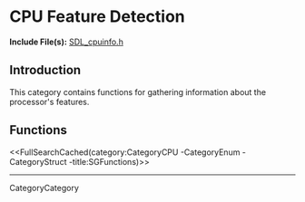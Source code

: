 
= CPU Feature Detection =

'''Include File(s):'''  [http://hg.libsdl.org/SDL/file/default/include/SDL_cpuinfo.h SDL_cpuinfo.h]


== Introduction ==

This category contains functions for gathering information about the processor's features.

<!-- #Remove this line and the ## below to use this markup if it becomes relevant to this category -->
<!-- #== Enumerations == -->
<!-- #<<FullSearchCached(category:CategoryEnum CategoryCPU -title:SGEnumerations)>> -->

<!-- #== Structures == -->
<!-- #<<FullSearchCached(category:CategoryStruct CategoryCPU -title:SGStructures)>> -->

== Functions ==
<<FullSearchCached(category:CategoryCPU -CategoryEnum -CategoryStruct -title:SGFunctions)>>

----
CategoryCategory
